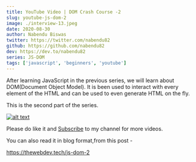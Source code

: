 ```yaml
---
title: YouTube Video | DOM Crash Course -2
slug: youtube-js-dom-2
image: ./interview-13.jpeg
date: 2020-08-30
author: Nabendu Biswas
twitter: https://twitter.com/nabendu82
github: https://github.com/nabendu82
dev: https://dev.to/nabendu82
series: JS-DOM
tags: ['javascript', 'beginners', 'youtube']
---
```


After learning JavaScript in the previous series, we will learn about DOM(Document Object Model). It is been used to interact with every element of the HTML and can be used to even generate HTML on the fly.

This is the second part of the series.

<div className={styles.image__small}>

[![alt text](https://res.cloudinary.com/dxkxvfo2o/image/upload/v1598697017/js-dom-youtube_hv4iha.png)](https://youtu.be/-Aisaf_4AZc "YouTube DOM -2")

</div>

Please do like it and [Subscribe](https://www.youtube.com/channel/UCRf7mazcufqZxd2pR3oQJuQ?sub_confirmation=1) to my channel for more videos.

You can also read it in blog format,from this post -

https://thewebdev.tech/js-dom-2

